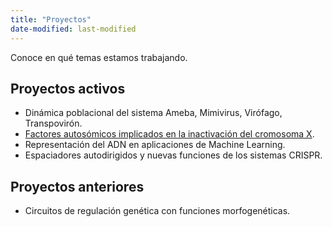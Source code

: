 ```yaml
---
title: "Proyectos"
date-modified: last-modified
---
```


Conoce en qué temas estamos trabajando.

## Proyectos activos

- Dinámica poblacional del sistema Ameba, Mimivirus, Virófago, Transpovirón.
- [Factores autosómicos implicados en la inactivación del cromosoma
  X](https://biologia-computacional.github.io/posts/2023/10/inactivacion-x/).
- Representación del ADN en aplicaciones de Machine Learning.
- Espaciadores autodirigidos y nuevas funciones de los sistemas CRISPR.

## Proyectos anteriores

- Circuitos de regulación genética con funciones morfogenéticas.

